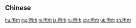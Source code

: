 {{also|圍巾}}
==Chinese==
{{zh-see|圍巾}}

[[hu:围巾]]
[[mg:围巾]]
[[nl:围巾]]
[[ja:围巾]]
[[ru:围巾]]
[[chr:围巾]]
[[uk:围巾]]
[[zh:围巾]]